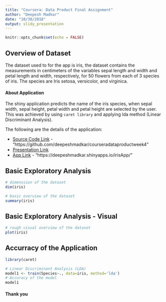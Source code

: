 ```yaml
---
title: "Coursera: Data Product Final Assignment"
author: "Deepesh Madkar"
date: "10/30/2018"
output: slidy_presentation
---
```


```r
knitr::opts_chunk$set(echo = FALSE)
```


## Overview of Dataset 
The dataset used to for the app is iris, the dataset contains the measurements in centimeters of the variables sepal length and width and petal length and width, respectively, for 50 flowers from each of 3 species of iris. The species are Iris setosa, versicolor, and virginica.

#### About Application
The shiny application predicts the name of the iris species, when sepal width, sepal height,
petal width and petal height are selected by the user. This was achieved by using `caret library` and applying lda method (Linear Discriminant Analysis).

The following are the details of the application:

- [Source Code Link](https://github.com/deepeshmadkar/courseradataproductweek4) - "https://github.com/deepeshmadkar/courseradataproductweek4"
- [Presentation Link](https://deepeshmadkar.github.io/courseradataproductweek4/main.html#(1))
- [App Link](https://deepeshmadkar.shinyapps.io/irisApp/) - "https://deepeshmadkar.shinyapps.io/irisApp/"



## Basic Exploratory Analysis

```r
# dimenssion of the dataset
dim(iris)

# basic overview of the dataset
summary(iris)

```

## Basic Exploratory Analysis - Visual

```r
# rough visual overview of the dataset
plot(iris)

```

## Accurracy of the Application
```r
library(caret)
```

```r
# Linear Discriminant Analysis (LDA)
model1 <- train(Species~., data=iris, method='lda')
# Accuracy of the model
model1
```
#### Thank you